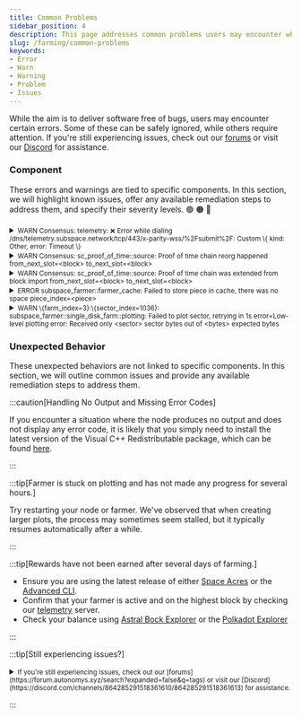 ```yaml
---
title: Common Problems
sidebar_position: 4
description: This page addresses common problems users may encounter while using Autonomys software. It provides details on specific errors, their severity levels, and suggested remediation steps, helping users troubleshoot effectively.
slug: /farming/common-problems
keywords:
- Error
- Warn
- Warning
- Problem
- Issues
---
```




While the aim is to deliver software free of bugs, users may encounter certain errors. Some of these can be safely ignored, while others require attention. If you're still experiencing issues, check out our [forums](https://forum.autonomys.xyz/search?expanded=false&q=tags) or visit our [Discord](https://discord.com/channels/864285291518361610/864285291518361613) for assistance.

### Component

These errors and warnings are tied to specific components. In this section, we will highlight known issues, offer any available remediation steps to address them, and specify their severity levels. 🟢 🟠 🔴

<Tabs queryString="component">


<TabItem value="node" label="Node" default>

<details>
<summary><small>WARN Consensus: telemetry: ❌ Error while dialing /dns/telemetry.subspace.network/tcp/443/x-parity-wss/%2Fsubmit%2F: Custom \{ kind: Other, error: Timeout \}</small></summary>

🟢 This error is specifically related to the telemetry server. It may occur occasionally, but it has no impact on farming operations and can be safely ignored.

<small>Last Confirmed: gemini-3h-2024-oct-03</small>
</details>

<details>
<summary><small>WARN Consensus: sc_proof_of_time::source: Proof of time chain reorg happened from_next_slot=&lt;block&gt; to_next_slot=&lt;block&gt;</small></summary>


🟠 This situation arises when two or more valid blocks are created at the same height in the blockchain. Initially, network nodes may disagree on which block to add to the chain, resulting in multiple temporary forks. Once this disagreement is resolved, the blocks from the discarded fork become orphaned, and the chain reorganizes to incorporate the blocks from the winning fork.

This should resolve on its own.

<small>Last Confirmed: gemini-3h-2024-oct-03</small>
</details>

<details>
<summary><small>WARN Consensus: sc_proof_of_time::source: Proof of time chain was extended from block import from_next_slot=&lt;block&gt; to_next_slot=&lt;block&gt;</small></summary>


🟠 This warning message should not affect your rewards or the operation of your node. It's just a log message indicating the normal operation of the network.

<small>Last Confirmed: gemini-3h-2024-oct-03</small>
</details>

</TabItem>


<TabItem value="farmer" label="Farmer">

<details>
<summary><small>ERROR subspace_farmer::farmer_cache: Failed to store piece in cache, there was no space piece_index=&lt;piece&gt;</small></summary>


🔴 This indicates that there is not enough space in the cache to store a new piece of data.

The drive where you are storing your plot is out of space. Reduce the plot size and restart the farmer. Additionally, ensure that you are saving the plot to the correct drive and that it is properly mounted.

<small>Last Confirmed: gemini-3h-2024-oct-03</small>
</details>

</TabItem>


<TabItem value="farming-cluster" label="Farming Cluster">

<details>
<summary><small>WARN \{farm_index=3}:\{sector_index=1036}: subspace_farmer::single_disk_farm::plotting: Failed to plot sector, retrying in 1s error=Low-level plotting error: Received only &lt;sector&gt; sector bytes out of &lt;bytes&gt; expected bytes</small></summary>


🟠 This is a known issue that is actively being investigated. To help mitigate these errors, run your NATS component on the same system as your Controller, Cache, and Plotter components.

<small>Last Confirmed: gemini-3h-2024-oct-03</small>
</details>

</TabItem>

</Tabs>

### Unexpected Behavior

These unexpected behaviors are not linked to specific components. In this section, we will outline common issues and provide any available remediation steps to address them.

:::caution[Handling No Output and Missing Error Codes]

If you encounter a situation where the node produces no output and does not display any error code, it is likely that you simply need to install the latest version of the Visual C++ Redistributable package, which can be found [here](https://learn.microsoft.com/en-us/cpp/windows/latest-supported-vc-redist).

:::

:::tip[Farmer is stuck on plotting and has not made any progress for several hours.]

Try restarting your node or farmer. We've observed that when creating larger plots, the process may sometimes seem stalled, but it typically resumes automatically after a while.

:::

:::tip[Rewards have not been earned after several days of farming.]

- Ensure you are using the latest release of either [Space Acres](https://github.com/autonomys/space-acres/releases) or the [Advanced CLI](https://github.com/autonomys/subspace/releases).
- Confirm that your farmer is active and on the highest block by checking our [telemetry](https://telemetry.subspace.network) server.
- Check your balance using [Astral Bock Explorer](https://astral.autonomys.xyz) or the [Polkadot Explorer](https://polkadot.js.org/apps/?rpc=wss%3A%2F%2Frpc-0.gemini-3h.subspace.network%2Fws#/explorer)

:::


:::tip[Still experiencing issues?]

<details>
<summary>
<small>If you're still experiencing issues, check out our [forums](https://forum.autonomys.xyz/search?expanded=false&q=tags) or visit our [Discord](https://discord.com/channels/864285291518361610/864285291518361613) for assistance.</small>
</summary>


<iframe src="https://forum.autonomys.xyz/search?expanded=false&q=tags%3Afaq%20order%3Alatest" width="100%" height="600px" frameborder="0" scrolling="auto"></iframe>
</details>

:::